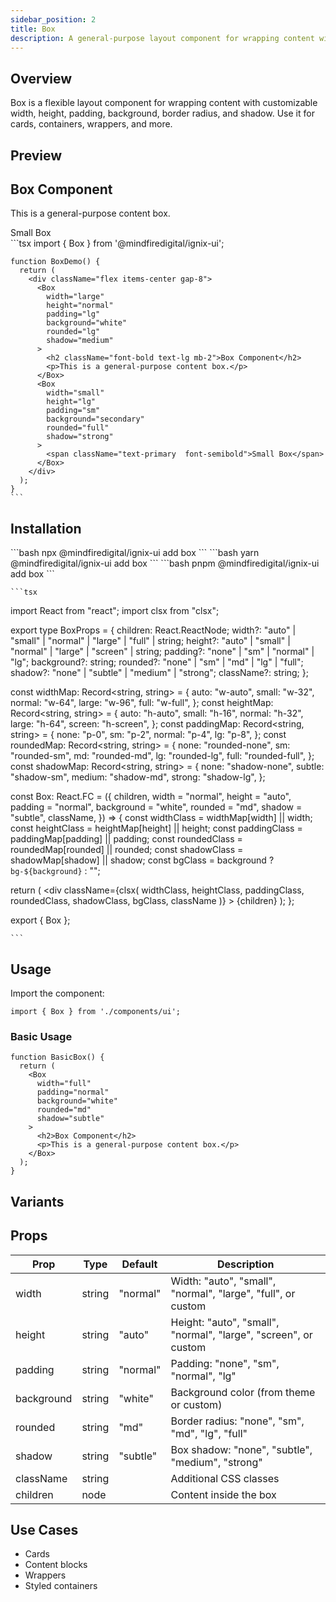 ```yaml
---
sidebar_position: 2
title: Box
description: A general-purpose layout component for wrapping content with customizable styling options.
---
```



## Overview

Box is a flexible layout component for wrapping content with customizable width, height, padding, background, border radius, and shadow. Use it for cards, containers, wrappers, and more.

## Preview

<Tabs defaultValue="preview">
  <TabItem value="preview" label="Preview" default>
    <div className="flex items-center gap-8 border rounded-lg p-4">
      <Box
        width="large"
        height="normal"
        padding="lg"
        background="white"
        rounded="lg"
        shadow="medium"
        className="border border-black/20"
      >
        <h2 className="font-bold text-lg mb-2">Box Component</h2>
        <p>This is a general-purpose content box.</p>
      </Box>
      <Box
        width="small"
        height="lg"
        padding="sm"
        background="secondary"
        rounded="full"
        shadow="strong"
      >
        <span className="text-primary font-semibold text-center block">Small Box</span>
      </Box>
    </div>
  </TabItem>
  <TabItem value="code" label="Code">
    ```tsx
    import { Box } from '@mindfiredigital/ignix-ui';

    function BoxDemo() {
      return (
        <div className="flex items-center gap-8">
          <Box
            width="large"
            height="normal"
            padding="lg"
            background="white"
            rounded="lg"
            shadow="medium"
          >
            <h2 className="font-bold text-lg mb-2">Box Component</h2>
            <p>This is a general-purpose content box.</p>
          </Box>
          <Box
            width="small"
            height="lg"
            padding="sm"
            background="secondary"
            rounded="full"
            shadow="strong"
          >
            <span className="text-primary  font-semibold">Small Box</span>
          </Box>
        </div>
      );
    }
    ```
  </TabItem>
</Tabs>

## Installation

<Tabs>
  <TabItem value="npm" label="npm" default>
    ```bash
    npx @mindfiredigital/ignix-ui add box
    ```
  </TabItem>
  <TabItem value="yarn" label="yarn">
    ```bash
    yarn @mindfiredigital/ignix-ui add box
    ```
  </TabItem>
  <TabItem value="pnpm" label="pnpm">
    ```bash
    pnpm @mindfiredigital/ignix-ui add box
    ```
  </TabItem>
  <TabItem value="manual" label="manual" className="max-h-[500px] overflow-y-auto">

    ```tsx
import React from "react";
import clsx from "clsx";

export type BoxProps = {
  children: React.ReactNode;
  width?: "auto" | "small" | "normal" | "large" | "full" | string;
  height?: "auto" | "small" | "normal" | "large" | "screen" | string;
  padding?: "none" | "sm" | "normal" | "lg";
  background?: string;
  rounded?: "none" | "sm" | "md" | "lg" | "full";
  shadow?: "none" | "subtle" | "medium" | "strong";
  className?: string;
};

const widthMap: Record<string, string> = {
  auto: "w-auto",
  small: "w-32",
  normal: "w-64",
  large: "w-96",
  full: "w-full",
};
const heightMap: Record<string, string> = {
  auto: "h-auto",
  small: "h-16",
  normal: "h-32",
  large: "h-64",
  screen: "h-screen",
};
const paddingMap: Record<string, string> = {
  none: "p-0",
  sm: "p-2",
  normal: "p-4",
  lg: "p-8",
};
const roundedMap: Record<string, string> = {
  none: "rounded-none",
  sm: "rounded-sm",
  md: "rounded-md",
  lg: "rounded-lg",
  full: "rounded-full",
};
const shadowMap: Record<string, string> = {
  none: "shadow-none",
  subtle: "shadow-sm",
  medium: "shadow-md",
  strong: "shadow-lg",
};

const Box: React.FC<BoxProps> = ({
  children,
  width = "normal",
  height = "auto",
  padding = "normal",
  background = "white",
  rounded = "md",
  shadow = "subtle",
  className,
}) => {
  const widthClass = widthMap[width] || width;
  const heightClass = heightMap[height] || height;
  const paddingClass = paddingMap[padding] || padding;
  const roundedClass = roundedMap[rounded] || rounded;
  const shadowClass = shadowMap[shadow] || shadow;
  const bgClass = background ? `bg-${background}` : "";

  return (
    <div
      className={clsx(
        widthClass,
        heightClass,
        paddingClass,
        roundedClass,
        shadowClass,
        bgClass,
        className
      )}
    >
      {children}
    </div>
  );
};

export { Box };

    ```
  </TabItem>
</Tabs>

## Usage

Import the component:

```tsx
import { Box } from './components/ui';
```

### Basic Usage

```tsx
function BasicBox() {
  return (
    <Box
      width="full"
      padding="normal"
      background="white"
      rounded="md"
      shadow="subtle"
    >
      <h2>Box Component</h2>
      <p>This is a general-purpose content box.</p>
    </Box>
  );
}
```

## Variants

<BoxDemo />

## Props

| Prop        | Type    | Default   | Description                                      |
|-------------|---------|-----------|--------------------------------------------------|
| width       | string  | "normal"  | Width: "auto", "small", "normal", "large", "full", or custom |
| height      | string  | "auto"    | Height: "auto", "small", "normal", "large", "screen", or custom |
| padding     | string  | "normal"  | Padding: "none", "sm", "normal", "lg"            |
| background  | string  | "white"   | Background color (from theme or custom)           |
| rounded     | string  | "md"      | Border radius: "none", "sm", "md", "lg", "full"   |
| shadow      | string  | "subtle"  | Box shadow: "none", "subtle", "medium", "strong"  |
| className   | string  |           | Additional CSS classes                            |
| children    | node    |           | Content inside the box                            |

## Use Cases
- Cards
- Content blocks
- Wrappers
- Styled containers
